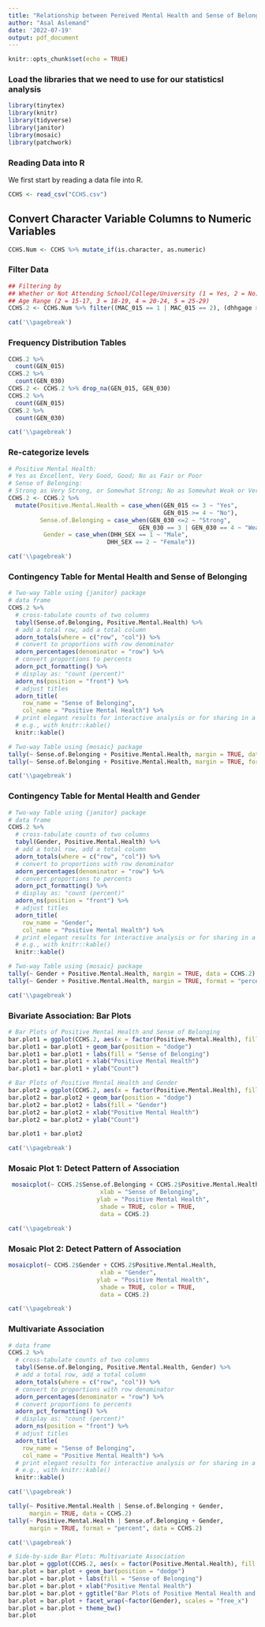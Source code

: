 ```yaml
---
title: "Relationship between Pereived Mental Health and Sense of Belonging into Local Community"
author: "Asal Aslemand"
date: '2022-07-19'
output: pdf_document
---
```


```r
knitr::opts_chunk$set(echo = TRUE)
```

### Load the libraries that we need to use for our statisticsl analysis
```r
library(tinytex)
library(knitr)
library(tidyverse)
library(janitor)
library(mosaic)
library(patchwork)
```


### Reading Data into R

We first start by reading a data file into R.
```r
CCHS <- read_csv("CCHS.csv")
```

## Convert Character Variable Columns to Numeric Variables
```r
CCHS.Num <- CCHS %>% mutate_if(is.character, as.numeric)
```

### Filter Data
```r
## Filtering by 
## Whether or Not Attending School/College/University (1 = Yes, 2 = No)
## Age Range (2 = 15-17, 3 = 18-19, 4 = 20-24, 5 = 25-29)
CCHS.2 <- CCHS.Num %>% filter((MAC_015 == 1 | MAC_015 == 2), (dhhgage > 1 & dhhgage <= 5))
```

```r
cat('\\pagebreak')
```

### Frequency Distribution Tables
```r
CCHS.2 %>% 
  count(GEN_015)
CCHS.2 %>% 
  count(GEN_030)
CCHS.2 <- CCHS.2 %>% drop_na(GEN_015, GEN_030)
CCHS.2 %>% 
  count(GEN_015)
CCHS.2 %>% 
  count(GEN_030)
```

```r
cat('\\pagebreak')
```

### Re-categorize levels
```r
# Positive Mental Health: 
# Yes as Excellent, Very Good, Good; No as Fair or Poor
# Sense of Belonging:
# Strong as Very Strong, or Somewhat Strong; No as Somewhat Weak or Very Weak 
CCHS.2 <- CCHS.2 %>% 
  mutate(Positive.Mental.Health = case_when(GEN_015 <= 3 ~ "Yes", 
                                            GEN_015 >= 4 ~ "No"), 
         Sense.of.Belonging = case_when(GEN_030 <=2 ~ "Strong",
                                     GEN_030 == 3 | GEN_030 == 4 ~ "Weak"),
          Gender = case_when(DHH_SEX == 1 ~ "Male", 
                            DHH_SEX == 2 ~ "Female"))
```

```r
cat('\\pagebreak')
```

### Contingency Table for Mental Health and Sense of Belonging
```r

# Two-way Table using {janitor} package
# data frame
CCHS.2 %>%                                  
  # cross-tabulate counts of two columns
  tabyl(Sense.of.Belonging, Positive.Mental.Health) %>%            
  # add a total row, add a total column
  adorn_totals(where = c("row", "col")) %>% 
  # convert to proportions with row denominator
  adorn_percentages(denominator = "row") %>% 
  # convert proportions to percents
  adorn_pct_formatting() %>%  
  # display as: "count (percent)"
  adorn_ns(position = "front") %>% 
  # adjust titles
  adorn_title(                                
    row_name = "Sense of Belonging",
    col_name = "Positive Mental Health") %>%
  # print elegant results for interactive analysis or for sharing in a report
  # e.g., with knitr::kable()
  knitr::kable()

# Two-way Table using {mosaic} package
tally(~ Sense.of.Belonging + Positive.Mental.Health, margin = TRUE, data = CCHS.2)
tally(~ Sense.of.Belonging + Positive.Mental.Health, margin = TRUE, format = "percent", data = CCHS.2)
```

```r
cat('\\pagebreak')
```

### Contingency Table for Mental Health and Gender
```r

# Two-way Table using {janitor} package
# data frame
CCHS.2 %>%                                  
  # cross-tabulate counts of two columns
  tabyl(Gender, Positive.Mental.Health) %>%            
  # add a total row, add a total column
  adorn_totals(where = c("row", "col")) %>% 
  # convert to proportions with row denominator
  adorn_percentages(denominator = "row") %>% 
  # convert proportions to percents
  adorn_pct_formatting() %>%  
  # display as: "count (percent)"
  adorn_ns(position = "front") %>% 
  # adjust titles
  adorn_title(                                
    row_name = "Gender",
    col_name = "Positive Mental Health") %>%
  # print elegant results for interactive analysis or for sharing in a report
  # e.g., with knitr::kable()
  knitr::kable()

# Two-way Table using {mosaic} package
tally(~ Gender + Positive.Mental.Health, margin = TRUE, data = CCHS.2)
tally(~ Gender + Positive.Mental.Health, margin = TRUE, format = "percent", data = CCHS.2)
```

```r
cat('\\pagebreak')
```

### Bivariate Association: Bar Plots
```r

# Bar Plots of Positive Mental Health and Sense of Belonging
bar.plot1 = ggplot(CCHS.2, aes(x = factor(Positive.Mental.Health), fill = factor(Sense.of.Belonging))) 
bar.plot1 = bar.plot1 + geom_bar(position = "dodge")
bar.plot1 = bar.plot1 + labs(fill = "Sense of Belonging")
bar.plot1 = bar.plot1 + xlab("Positive Mental Health") 
bar.plot1 = bar.plot1 + ylab("Count")

# Bar Plots of Positive Mental Health and Gender
bar.plot2 = ggplot(CCHS.2, aes(x = factor(Positive.Mental.Health), fill = factor(Gender))) 
bar.plot2 = bar.plot2 + geom_bar(position = "dodge")
bar.plot2 = bar.plot2 + labs(fill = "Gender")
bar.plot2 = bar.plot2 + xlab("Positive Mental Health") 
bar.plot2 = bar.plot2 + ylab("Count")

bar.plot1 + bar.plot2 
```

```r
cat('\\pagebreak')
```

### Mosaic Plot 1: Detect Pattern of Association 
```r
 mosaicplot(~ CCHS.2$Sense.of.Belonging + CCHS.2$Positive.Mental.Health, 
                          xlab = "Sense of Belonging", 
                         ylab = "Positive Mental Health", 
                          shade = TRUE, color = TRUE, 
                          data = CCHS.2)
```

```r
cat('\\pagebreak')
```

### Mosaic Plot 2: Detect Pattern of Association 
```r
mosaicplot(~ CCHS.2$Gender + CCHS.2$Positive.Mental.Health, 
                          xlab = "Gender", 
                         ylab = "Positive Mental Health", 
                          shade = TRUE, color = TRUE, 
                          data = CCHS.2)
```

```r
cat('\\pagebreak')
```

### Multivariate Association
```r
# data frame
CCHS.2 %>%                                  
  # cross-tabulate counts of two columns
  tabyl(Sense.of.Belonging, Positive.Mental.Health, Gender) %>%            
  # add a total row, add a total column
  adorn_totals(where = c("row", "col")) %>% 
  # convert to proportions with row denominator
  adorn_percentages(denominator = "row") %>% 
  # convert proportions to percents
  adorn_pct_formatting() %>%  
  # display as: "count (percent)"
  adorn_ns(position = "front") %>% 
  # adjust titles
  adorn_title(                                
    row_name = "Sense of Belonging",
    col_name = "Positive Mental Health") %>%
  # print elegant results for interactive analysis or for sharing in a report
  # e.g., with knitr::kable()
  knitr::kable()
```

```r
cat('\\pagebreak')
```

```r
tally(~ Positive.Mental.Health | Sense.of.Belonging + Gender, 
      margin = TRUE, data = CCHS.2)
tally(~ Positive.Mental.Health | Sense.of.Belonging + Gender, 
      margin = TRUE, format = "percent", data = CCHS.2)
```

```r
cat('\\pagebreak')
```

```r
# Side-by-side Bar Plots: Multivariate Association
bar.plot = ggplot(CCHS.2, aes(x = factor(Positive.Mental.Health), fill = factor(Sense.of.Belonging))) 
bar.plot = bar.plot + geom_bar(position = "dodge")
bar.plot = bar.plot + labs(fill = "Sense of Belonging")
bar.plot = bar.plot + xlab("Positive Mental Health") 
bar.plot = bar.plot + ggtitle("Bar Plots of Positive Mental Health and Sense of Belonging by Gender")
bar.plot = bar.plot + facet_wrap(~factor(Gender), scales = "free_x")
bar.plot = bar.plot + theme_bw()
bar.plot
```
